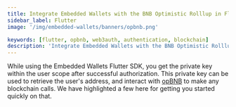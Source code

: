 ```yaml
---
title: Integrate Embedded Wallets with the BNB Optimistic Rolllup in Flutter
sidebar_label: Flutter
image: '/img/embedded-wallets/banners/opbnb.png'

keywords: [flutter, opbnb, web3auth, authentication, blockchain]
description: 'Integrate Embedded Wallets with the BNB Optimistic Rolllup in Flutter | Embedded Wallets'
---
```



<SEO
  title="Integrate Embedded Wallets with the BNB Optimistic Rolllup in Flutter"
  description="Integrate Embedded Wallets with the BNB Optimistic Rolllup in Flutter | Embedded Wallets"
  image="https://docs.metamask.io/img/embedded-wallets/banners/opbnb.png"
  slug="/embedded-wallets/connect-blockchain/evm/opbnb/flutter"
/>

While using the Embedded Wallets Flutter SDK, you get the private key within the user scope after successful authorization. This private key can be used to retrieve the user's address, and interact with [opBNB](https://opbnb.bnbchain.org/) to make any blockchain calls. We have highlighted a few here for getting you started quickly on that.

<EVMInteraction />
